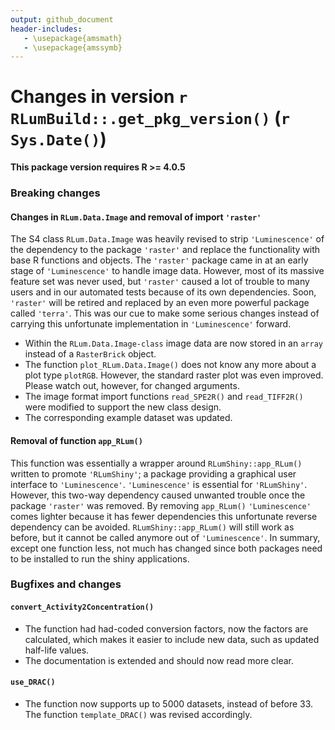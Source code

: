 ```yaml
---
output: github_document
header-includes:
   - \usepackage{amsmath}
   - \usepackage{amssymb}
---
```

<!-- NEWS.md was auto-generated by NEWS.Rmd. Please DO NOT edit by hand!-->

# Changes in version `r RLumBuild::.get_pkg_version()` (`r Sys.Date()`)

**This package version requires R >= 4.0.5**

### Breaking changes

#### Changes in `RLum.Data.Image` and removal of import `'raster'`
The S4 class `RLum.Data.Image` was heavily revised to strip `'Luminescence'` of the dependency to the package `'raster'` and replace the functionality with base R functions and objects. 
The `'raster'` package came in at an early stage of `'Luminescence'` to handle image data. However, most of its massive feature set was never used, but `'raster'` caused a lot of trouble to many users and in our automated tests because of its own dependencies. Soon, `'raster'` will be retired and replaced by an even more powerful package called `'terra'`. This was our cue to make some serious changes instead of carrying this unfortunate implementation in `'Luminescence'` forward.

* Within the `RLum.Data.Image-class` image data are now stored in an `array` instead
of a `RasterBrick` object. 
* The function `plot_RLum.Data.Image()` does not know any more about a plot type `plotRGB`. However, 
the standard raster plot was even improved. Please watch out, however, for changed arguments. 
* The image format import functions `read_SPE2R()` and `read_TIFF2R()` were modified to support the new class design. 
* The corresponding example dataset was updated.

#### Removal of function `app_RLum()` 
This function was essentially a wrapper around `RLumShiny::app_RLum()` written 
to promote `'RLumShiny'`; a package providing a graphical user interface to `'Luminescence'`.
`'Luminescence'` is essential for `'RLumShiny'`. However, this two-way dependency caused
unwanted trouble once the package `'raster'` was removed. By removing 
 `app_RLum()` `'Luminescence'` comes lighter because it has fewer dependencies 
this unfortunate reverse dependency can be avoided. `RLumShiny::app_RLum()` will still work as before, 
but it cannot be called anymore out of `'Luminescence'`. 
In summary, except one function less, not much has changed since both packages 
need to be installed to run the shiny applications.

### Bugfixes and changes

#### `convert_Activity2Concentration()`
* The function had had-coded conversion factors, now the factors are calculated, which makes it easier
to include new data, such as updated half-life values.
* The documentation is extended and should now read more clear. 

#### `use_DRAC()`
* The function now supports up to 5000 datasets, instead of before 33. The function 
`template_DRAC()` was revised accordingly. 

